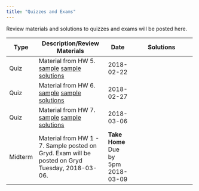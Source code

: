 ```yaml
---
title: "Quizzes and Exams"
---
```


Review materials and solutions to quizzes and exams will be posted here.

+---------+----------------------------------------------------------+---------------+--------------------------------------------------------------+
| Type    | Description/Review Materials                             | Date          | Solutions                                                    |
+=========+==========================================================+===============+==============================================================+
| Quiz    | Material from HW 5.                                      | 2018-02-22    |                                                              |
|         | [sample](exams/q1/sample_quiz.pdf)                       |               |                                                              |
|         | [sample solutions](exams/q1/sample_quiz_solutions.pdf)   |               |                                                              |
+---------+----------------------------------------------------------+---------------+--------------------------------------------------------------+
| Quiz    | Material from HW 6.                                      | 2018-02-27    |                                                              |
|         | [sample](exams/q2/sample_quiz.pdf)                       |               |                                                              |
|         | [sample solutions](exams/q2/sample_quiz_solutions.pdf)   |               |                                                              |
+---------+----------------------------------------------------------+---------------+--------------------------------------------------------------+
| Quiz    | Material from HW 7.                                      | 2018-03-06    |                                                              |
|         | [sample](exams/q3/sample_quiz3.pdf)                      |               |                                                              |
|         | [sample solutions](exams/q3/sample_quiz3_solutions.pdf)  |               |                                                              |
+---------+----------------------------------------------------------+---------------+--------------------------------------------------------------+
| Midterm | Material from HW 1 - 7. Sample posted on Gryd.           | **Take Home** |                                                              |
|         | Exam will be posted on Gryd Tuesday, 2018-03-06.         | Due by 5pm    |                                                              |
|         |                                                          |  2018-03-09   |                                                              |
+---------+----------------------------------------------------------+---------------+--------------------------------------------------------------+
